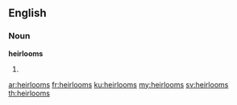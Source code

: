 ==English==

===Noun===
'''heirlooms'''

# {{plural of|[[heirloom]]}}

[[ar:heirlooms]]
[[fr:heirlooms]]
[[ku:heirlooms]]
[[my:heirlooms]]
[[sv:heirlooms]]
[[th:heirlooms]]